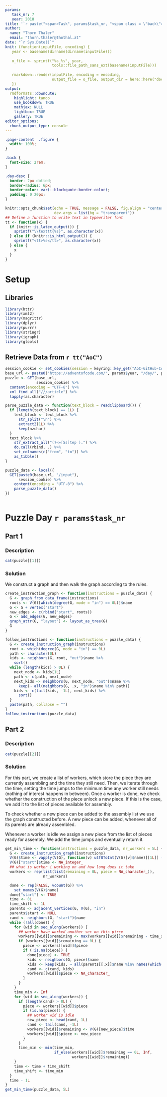 ```yaml
---
params:
   task_nr: 7
   year: 2018
title: '`r paste("<span>Task", params$task_nr, "<span class = \"back\"><a href = \"index.html\">", fontawesome::fa("home"), "</a></span></span>")`'
author: 
  name: "Thorn Thaler"
  email: "thorn.thaler@thothal.at"
date: "`r Sys.Date()`"
knit: (function(inputFile, encoding) {
   year <- basename(dirname(dirname(inputFile)))
   
   o_file <- sprintf("%s_%s", year, 
                     tools::file_path_sans_ext(basename(inputFile)))
                     
   rmarkdown::render(inputFile, encoding = encoding, 
                     output_file = o_file, output_dir = here::here("docs"))
   })
output: 
  rmdformats::downcute:
    highlight: tango
    use_bookdown: TRUE
    mathjax: NULL
    lightbox: TRUE
    gallery: TRUE
editor_options: 
  chunk_output_type: console
---
```


```css
.page-content  .figure {
  width: 100%;
}

.back {
  font-size: 2rem;
}

.day-desc {
  border: 2px dotted;
  border-radius: 6px;
  border-color: var(--blockquote-border-color);
  padding: 0 20px;
}
```


```r
knitr::opts_chunk$set(echo = TRUE, message = FALSE, fig.align = "center",
                      dev.args = list(bg = "transparent"))
## Define a function to write text in typewriter font
tt <- function(x) {
  if (knitr::is_latex_output()) {
    sprintf("\\texttt{%s}", as.character(x))
  } else if (knitr::is_html_output()) {
    sprintf("<tt>%s</tt>", as.character(x))
  } else {
    x
  }
}

```

# Setup

## Libraries

```r
library(httr)
library(xml2)
library(magrittr)
library(dplyr)
library(purrr)
library(stringr)
library(igraph)
library(gtools)
```

## Retrieve Data from `r tt("AoC")`


```r
session_cookie <- set_cookies(session = keyring::key_get("AoC-GitHub-Cookie"))
base_url <- paste0("https://adventofcode.com/", params$year, "/day/", params$task_nr)
puzzle <- GET(base_url,
              session_cookie) %>% 
  content(encoding = "UTF-8") %>% 
  xml_find_all("///article") %>% 
  lapply(as.character)

parse_puzzle_data <- function(text_block = readClipboard()) {
  if (length(text_block) == 1L) {
    text_block <- text_block %>% 
      str_split("\n") %>% 
      extract2(1L) %>% 
      keep(nzchar)
  }
  text_block %>% 
    str_extract_all("(?<=[Ss]tep ).") %>% 
    do.call(rbind, .) %>% 
    set_colnames(c("from", "to")) %>% 
    as_tibble()
}

puzzle_data <- local({
  GET(paste0(base_url, "/input"),
      session_cookie) %>% 
    content(encoding = "UTF-8") %>% 
    parse_puzzle_data()
})
```

```r
```

# Puzzle Day `r params$task_nr`

## Part 1

### Description

```r
cat(puzzle[[1]])
```

### Solution

We construct a graph and then walk the graph according to the rules.

```r
create_instruction_graph <- function(instructions = puzzle_data) {
  G <- graph_from_data_frame(instructions)
  roots <- V(G)[which(degree(G, mode = "in") == 0L)]$name
  G <- G + vertex("start")
  new_edges <- c(rbind("start", roots))
  G <- add_edges(G, new_edges)
  graph_attr(G, "layout") <- layout_as_tree(G)
  G
}

follow_instructions <- function(instructions = puzzle_data) {
  G <- create_instruction_graph(instructions)
  root <- which(degree(G, mode = "in") == 0L)
  path <- character(0L)
  kids <- neighbors(G, root, "out")$name %>% 
    sort()
  while (length(kids) > 0L) {
    next_node <- kids[1L]
    path <- c(path, next_node)
    next_kids <- neighbors(G, next_node, "out")$name %>% 
      keep(~ all(neighbors(G, .x, "in")$name %in% path))
    kids <- c(tail(kids, -1L), next_kids) %>% 
      sort()
  }
  paste(path, collapse = "")
}
follow_instructions(puzzle_data)

```

## Part 2

### Description

```r
cat(puzzle[[2]])
```

### Solution

For this part, we create a list of workers, which store the piece they are currently
assembling and the time they still need. Then, we iterate through the time, setting the
time jumps to the minimum time any worker still needs (nothing of interest happens in
between). Once a worker is done, we check whether the construction of the piece unlock a 
new piece. If this is the case, we add it to the list of pieces available for assembly.

To check whether a new piece can be added to the assembly list we use the graph 
constructed before. A new piece can be added, whenever all of its parents are already 
assembled.

Whenever a worker is idle we assign a new piece from the list of pieces ready for 
assembly. We add the time jumps and eventually return it.

```r
get_min_time <- function(instructions = puzzle_data, nr_workers = 5L) {
  G <- create_instruction_graph(instructions)
  V(G)$time <- vapply(V(G), function(v) utf8ToInt(V(G)[v]$name)[[1L]] - 4L, integer(1L))
  V(G)["start"]$time <- NA_integer_
  ## what is worker i working on and how long does it take
  workers <- rep(list(list(remaining = 0L, piece = NA_character_)),
                 nr_workers)

  done <- rep(FALSE, vcount(G)) %>% 
    set_names(V(G)$name)
  done["start"] <- TRUE
  time <- 0L
  time_shift <- 1L
  parents <- adjacent_vertices(G, V(G), "in")
  parents$start <- NULL
  cand <- neighbors(G, "start")$name
  while (!all(done)) {
    for (wid in seq_along(workers)) {
      ## worker have worked another sec on this pirce
      workers[[wid]]$remaining <- max(workers[[wid]]$remaining - time_shift, 0L)
      if (workers[[wid]]$remaining == 0L) {
        piece <- workers[[wid]]$piece
        if (!is.na(piece)) {
          done[piece] <- TRUE
          kids <- neighbors(G, piece)$name
          kids <- keep(kids, ~ all(parents[[.x]]$name %in% names(which(done)))) 
          cand <- c(cand, kids)
          workers[[wid]]$piece <- NA_character_
        }
      }
    }
    time_min <- Inf
    for (wid in seq_along(workers)) {
      if (length(cand) > 0L) {
        piece <- workers[[wid]]$piece
        if (is.na(piece)) {
          ## worker wid is idle
          new_piece <- head(cand, 1L)
          cand <- tail(cand, -1L)
          workers[[wid]]$remaining <- V(G)[new_piece]$time
          workers[[wid]]$piece <- new_piece
        }
      }
      time_min <- min(time_min, 
                      if_else(workers[[wid]]$remaining == 0L, Inf, 
                              workers[[wid]]$remaining))
    }
    time <- time + time_shift
    time_shift <- time_min
  }
  time - 1L
}
get_min_time(puzzle_data, 5L)
```

